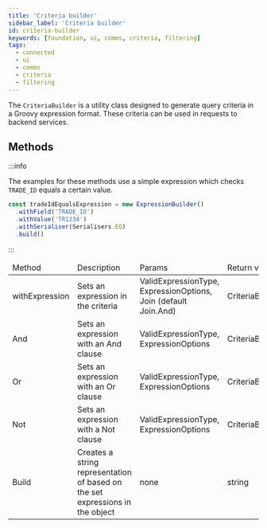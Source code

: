---
title: 'Criteria builder'
sidebar_label: 'Criteria builder'
id: criteria-builder
keywords: [foundation, ui, comms, criteria, filtering]
tags:
  - connected
  - ui
  - comms
  - criteria
  - filtering
---

The `CriteriaBuilder` is a utility class designed to generate query criteria in a Groovy expression format. These criteria can be used in requests to backend services.

## Methods

:::info

The examples for these methods use a simple expression which checks `TRADE_ID` equals a certain value.

```ts
const tradeIdEqualsExpression = new ExpressionBuilder()
  .withField('TRADE_ID')
  .withValue('TR1234')
  .withSerialiser(Serialisers.EQ)
  .build()
```
:::


<table>
    <thead>
        <tr>
            <td>Method</td>
            <td>Description</td>
            <td>Params</td>
            <td>Return value</td>
            <td>Example</td>
        </tr>
    </thead>
    <tbody>
        <tr>
            <td>withExpression</td>
            <td>Sets an expression in the criteria</td>
            <td>ValidExpressionType, ExpressionOptions, Join (default Join.And)</td>
            <td>CriteriaBuilder</td>
            <td>
                ```ts
                new CriteriaBuilder().withExpression(tradeIdEqualsExpression)
                ```
            </td>
        </tr>
        <tr>
            <td>And</td>
            <td>Sets an expression with an And clause</td>
            <td>ValidExpressionType, ExpressionOptions</td>
            <td>CriteriaBuilder</td>
            <td>
                ```ts
                new CriteriaBuilder()
                    .And(tradeIdEqualsExpression)
                ```
            </td>
        </tr>
        <tr>
            <td>Or</td>
            <td>Sets an expression with an Or clause</td>
            <td>ValidExpressionType, ExpressionOptions</td>
            <td>CriteriaBuilder</td>
            <td>
                ```ts
                new CriteriaBuilder().OR(tradeIdEqualsExpression)
                ```
            </td>
        </tr>
        <tr>
            <td>Not</td>
            <td>Sets an expression with a Not clause</td>
            <td>ValidExpressionType, ExpressionOptions</td>
            <td>CriteriaBuilder</td>
            <td>
                ```ts
                new CriteriaBuilder().NOT(tradeIdEqualsExpression)
                ```
            </td>
        </tr>
        <tr>
            <td>Build</td>
            <td>Creates a string representation of based on the set expressions in the object</td>
            <td>none</td>
            <td>string</td>
            <td>
                ```ts
                new CriteriaBuilder()
                    .withExpression(tradeIdEqualsExpression)
                    .build();
                ```
            </td>
        </tr>
    </tbody>
</table>

